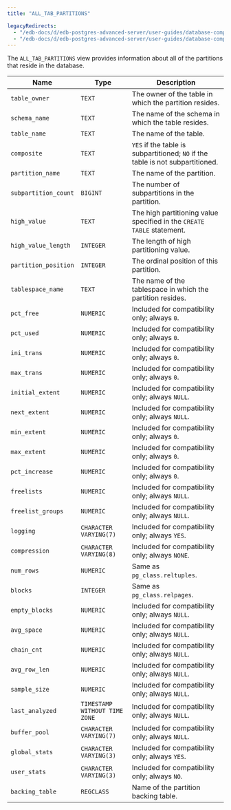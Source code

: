 ```yaml
---
title: "ALL_TAB_PARTITIONS"

legacyRedirects:
  - "/edb-docs/d/edb-postgres-advanced-server/user-guides/database-compatibility-for-oracle-developers-catalog-views-guide/13/all_tab_partitions.html"
  - "/edb-docs/d/edb-postgres-advanced-server/user-guides/database-compatibility-for-oracle-developers-catalog-views-guide/latest/all_tab_partitions.html"
---
```


<div id="all_tab_partitions" class="registered_link"></div>

The `ALL_TAB_PARTITIONS` view provides information about all of the partitions that reside in the database.

| Name                 | Type                          | Description                                                                    |
| -------------------- | ----------------------------- | ------------------------------------------------------------------------------ |
| `table_owner`        | `TEXT`                        | The owner of the table in which the partition resides.                         |
| `schema_name`        | `TEXT`                        | The name of the schema in which the table resides.                             |
| `table_name`         | `TEXT`                        | The name of the table.                                                         |
| `composite`          | `TEXT`                        | `YES` if the table is subpartitioned; `NO` if the table is not subpartitioned. |
| `partition_name`     | `TEXT`                        | The name of the partition.                                                     |
| `subpartition_count` | `BIGINT`                      | The number of subpartitions in the partition.                                  |
| `high_value`         | `TEXT`                        | The high partitioning value specified in the `CREATE TABLE` statement.         |
| `high_value_length`  | `INTEGER`                     | The length of high partitioning value.                                         |
| `partition_position` | `INTEGER`                     | The ordinal position of this partition.                                        |
| `tablespace_name`    | `TEXT`                        | The name of the tablespace in which the partition resides.                     |
| `pct_free`           | `NUMERIC`                     | Included for compatibility only; always `0`.                                   |
| `pct_used`           | `NUMERIC`                     | Included for compatibility only; always `0`.                                   |
| `ini_trans`          | `NUMERIC`                     | Included for compatibility only; always `0`.                                   |
| `max_trans`          | `NUMERIC`                     | Included for compatibility only; always `0`.                                   |
| `initial_extent`     | `NUMERIC`                     | Included for compatibility only; always `NULL`.                                |
| `next_extent`        | `NUMERIC`                     | Included for compatibility only; always `NULL`.                                |
| `min_extent`         | `NUMERIC`                     | Included for compatibility only; always `0`.                                   |
| `max_extent`         | `NUMERIC`                     | Included for compatibility only; always `0`.                                   |
| `pct_increase`       | `NUMERIC`                     | Included for compatibility only; always `0`.                                   |
| `freelists`          | `NUMERIC`                     | Included for compatibility only; always `NULL`.                                |
| `freelist_groups`    | `NUMERIC`                     | Included for compatibility only; always `NULL`.                                |
| `logging`            | `CHARACTER VARYING(7)`        | Included for compatibility only; always `YES`.                                 |
| `compression`        | `CHARACTER VARYING(8)`        | Included for compatibility only; always `NONE`.                                |
| `num_rows`           | `NUMERIC`                     | Same as `pg_class.reltuples`.                                                  |
| `blocks`             | `INTEGER`                     | Same as `pg_class.relpages`.                                                   |
| `empty_blocks`       | `NUMERIC`                     | Included for compatibility only; always `NULL`.                                |
| `avg_space`          | `NUMERIC`                     | Included for compatibility only; always `NULL`.                                |
| `chain_cnt`          | `NUMERIC`                     | Included for compatibility only; always `NULL`.                                |
| `avg_row_len`        | `NUMERIC`                     | Included for compatibility only; always `NULL`.                                |
| `sample_size`        | `NUMERIC`                     | Included for compatibility only; always `NULL`.                                |
| `last_analyzed`      | `TIMESTAMP WITHOUT TIME ZONE` | Included for compatibility only; always `NULL`.                                |
| `buffer_pool`        | `CHARACTER VARYING(7)`        | Included for compatibility only; always `NULL`.                                |
| `global_stats`       | `CHARACTER VARYING(3)`        | Included for compatibility only; always `YES`.                                 |
| `user_stats`         | `CHARACTER VARYING(3)`        | Included for compatibility only; always `NO`.                                  |
| `backing_table`      | `REGCLASS`                    | Name of the partition backing table.                                           |
